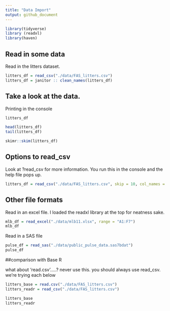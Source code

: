 ```yaml
---
title: "Data Import"
output: github_document
---
```


```r
library(tidyverse)
library (readxl)
library(haven)
```

## Read in some data

Read in the litters dataset.

```r
litters_df = read_csv("./data/FAS_litters.csv")
litters_df = janitor :: clean_names(litters_df)
```

## Take a look at the data.

Printing in the console

```r
litters_df
```

```r
head(litters_df)
tail(litters_df)
```

```r
skimr::skim(litters_df)
```

## Options to read_csv

Look at ?read_csv for more information. You run this in the console and the help file pops up.

```r
litters_df = read_csv("./data/FAS_litters.csv", skip = 10, col_names = FALSE)
```

## Other file formats 

Read in an excel file. I loaded the readxl library at the top for neatness sake. 

```r
mlb_df = read_excel("./data/mlb11.xlsx", range = "A1:F7")
mlb_df
```

Read in a SAS file

```r
pulse_df = read_sas("./data/public_pulse_data.sas7bdat")
pulse_df
```

##comparison with Base R

what about 'read.csv'.....? never use this. you should always use read_csv. we're trying each below

```r
litters_base = read.csv("./data/FAS_litters.csv")
litters_readr = read_csv("./data/FAS_litters.csv")

litters_base
litters_readr
```




